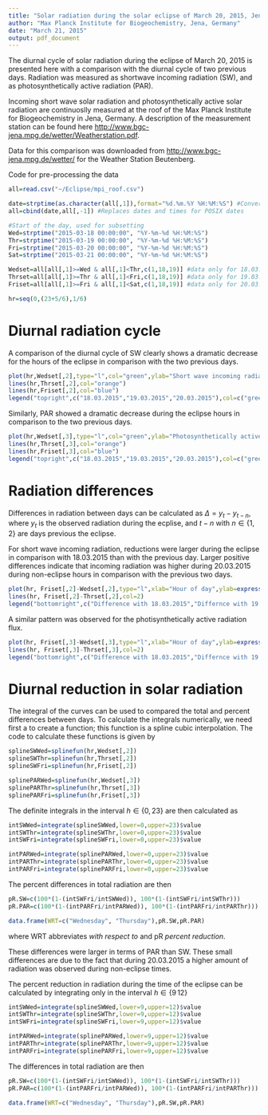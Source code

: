 ```yaml
---
title: "Solar radiation during the solar eclipse of March 20, 2015, Jena, Germany"
author: "Max Planck Institute for Biogeochemistry, Jena, Germany"
date: "March 21, 2015"
output: pdf_document
---
```


The diurnal cycle of solar radiation during the eclipse of March 20, 2015 is presented here with a comparison with the diurnal cycle of two previous days. Radiation was measured as shortwave incoming radiation (SW), and as photosynthetically active radiation (PAR). 

Incoming short wave solar radiation and photosynthetically active solar radiation are continuoslly measured at the roof of the Max Planck Institute for Biogeochemistry in Jena, Germany. A description of the measurement station can be found here <http://www.bgc-jena.mpg.de/wetter/Weatherstation.pdf>.

Data for this comparison was downloaded from <http://www.bgc-jena.mpg.de/wetter/> for the Weather Station Beutenberg. 

Code for pre-processing the data

```r
all=read.csv("~/Eclipse/mpi_roof.csv")

date=strptime(as.character(all[,1]),format="%d.%m.%Y %H:%M:%S") #Convert dates and times to POSIX
all=cbind(date,all[,-1]) #Replaces dates and times for POSIX dates

#Start of the day, used for subsetting
Wed=strptime("2015-03-18 00:00:00", "%Y-%m-%d %H:%M:%S")
Thr=strptime("2015-03-19 00:00:00", "%Y-%m-%d %H:%M:%S")
Fri=strptime("2015-03-20 00:00:00", "%Y-%m-%d %H:%M:%S")
Sat=strptime("2015-03-21 00:00:00", "%Y-%m-%d %H:%M:%S")

Wedset=all[all[,1]>=Wed & all[,1]<Thr,c(1,18,19)] #data only for 18.03.2015
Thrset=all[all[,1]>=Thr & all[,1]<Fri,c(1,18,19)] #data only for 19.03.2015
Friset=all[all[,1]>=Fri & all[,1]<Sat,c(1,18,19)] #data only for 20.03.2015

hr=seq(0,(23+5/6),1/6)
```

# Diurnal radiation cycle
A comparison of the diurnal cycle of SW clearly shows a dramatic decrease for the hours of the eclipse in comparison with the two previous days. 

```r
plot(hr,Wedset[,2],type="l",col="green",ylab="Short wave incoming radiation (W m-2)",xlab="Hour of day")
lines(hr,Thrset[,2],col="orange")
lines(hr,Friset[,2],col="blue")
legend("topright",c("18.03.2015","19.03.2015","20.03.2015"),col=c("green","orange","blue"),lty=1,bty="n")
```

Similarly, PAR showed a dramatic decrease during the eclipse hours in comparison to the two previous days.

```r
plot(hr,Wedset[,3],type="l",col="green",ylab="Photosynthetically active radiation (umol m-2 s-1)",xlab="Hour of day")
lines(hr,Thrset[,3],col="orange")
lines(hr,Friset[,3],col="blue")
legend("topright",c("18.03.2015","19.03.2015","20.03.2015"),col=c("green","orange","blue"),lty=1,bty="n")
```


# Radiation differences
Differences in radiation between days can be calculated as $\Delta = y_t - y_{t-n}$, where $y_t$ is the observed radiation during the ecplise, and $t-n$ with $n \in \{ 1,2 \}$ are days previous the eclipse.

For short wave incoming radiation, reductions were larger during the eclipse in comparison with 18.03.2015 than with the previous day. Larger positive differences indicate that incoming radiation was higher during 20.03.2015 during non-eclipse hours in comparison with the previous two days. 
```r
plot(hr, Friset[,2]-Wedset[,2],type="l",xlab="Hour of day",ylab=expression(paste(Delta," (W/m2)")),ylim=c(-600,200))
lines(hr, Friset[,2]-Thrset[,2],col=2)
legend("bottomright",c("Difference with 18.03.2015","Differnce with 19.03.2015"),col=1:2,lty=1,bty="n")
```


A similar pattern was observed for the photisynthetically active radiation flux. 

```r
plot(hr, Friset[,3]-Wedset[,3],type="l",xlab="Hour of day",ylab=expression(paste(Delta," (umol m-2 s-1)")),ylim=c(-800,200))
lines(hr, Friset[,3]-Thrset[,3],col=2)
legend("bottomright",c("Difference with 18.03.2015","Differnce with 19.03.2015"),col=1:2,lty=1,bty="n")
```

# Diurnal reduction in solar radiation
The integral of the curves can be used to compared the total and percent differences between days. To calculate the integrals numerically, we need first a to create a function; this function is a spline cubic interpolation. The code to calculate these functions is given by

```r
splineSWWed=splinefun(hr,Wedset[,2])
splineSWThr=splinefun(hr,Thrset[,2])
splineSWFri=splinefun(hr,Friset[,2])

splinePARWed=splinefun(hr,Wedset[,3])
splinePARThr=splinefun(hr,Thrset[,3])
splinePARFri=splinefun(hr,Friset[,3])
```

The definite integrals in the interval $h \in \{0,  23\}$ are then calculated as 

```r
intSWWed=integrate(splineSWWed,lower=0,upper=23)$value
intSWThr=integrate(splineSWThr,lower=0,upper=23)$value
intSWFri=integrate(splineSWFri,lower=0,upper=23)$value

intPARWed=integrate(splinePARWed,lower=0,upper=23)$value
intPARThr=integrate(splinePARThr,lower=0,upper=23)$value
intPARFri=integrate(splinePARFri,lower=0,upper=23)$value
```

The percent differences in total radiation are then

```r
pR.SW=c(100*(1-(intSWFri/intSWWed)), 100*(1-(intSWFri/intSWThr)))
pR.PAR=c(100*(1-(intPARFri/intPARWed)), 100*(1-(intPARFri/intPARThr)))

data.frame(WRT=c("Wednesday", "Thursday"),pR.SW,pR.PAR)
```
where WRT abbreviates *with respect to* and pR *percent reduction*.

These differences were larger in terms of PAR than SW. These small differences are due to the fact that during 20.03.2015 a higher amount of radiation was observed during non-eclipse times. 

The percent reduction in radiation during the time of the eclipse can be calculated by integrating only in the interval $h \in \{9 \, 12 \}$
```r
intSWWed=integrate(splineSWWed,lower=9,upper=12)$value
intSWThr=integrate(splineSWThr,lower=9,upper=12)$value
intSWFri=integrate(splineSWFri,lower=9,upper=12)$value

intPARWed=integrate(splinePARWed,lower=9,upper=12)$value
intPARThr=integrate(splinePARThr,lower=9,upper=12)$value
intPARFri=integrate(splinePARFri,lower=9,upper=12)$value
```

The differences in total radiation are then

```r
pR.SW=c(100*(1-(intSWFri/intSWWed)), 100*(1-(intSWFri/intSWThr)))
pR.PAR=c(100*(1-(intPARFri/intPARWed)), 100*(1-(intPARFri/intPARThr)))

data.frame(WRT=c("Wednesday", "Thursday"),pR.SW,pR.PAR)
```


